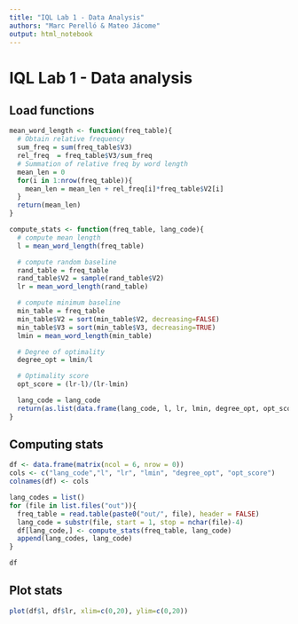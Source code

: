 ```yaml
---
title: "IQL Lab 1 - Data Analysis"
authors: "Marc Perelló & Mateo Jácome"
output: html_notebook
---
```


# IQL Lab 1 - Data analysis

## Load functions

```r
mean_word_length <- function(freq_table){
  # Obtain relative frequency
  sum_freq = sum(freq_table$V3)
  rel_freq  = freq_table$V3/sum_freq
  # Summation of relative freq by word length
  mean_len = 0
  for(i in 1:nrow(freq_table)){
    mean_len = mean_len + rel_freq[i]*freq_table$V2[i]
  }
  return(mean_len)
}

compute_stats <- function(freq_table, lang_code){
  # compute mean length
  l = mean_word_length(freq_table)

  # compute random baseline
  rand_table = freq_table
  rand_table$V2 = sample(rand_table$V2)
  lr = mean_word_length(rand_table)

  # compute minimum baseline
  min_table = freq_table
  min_table$V2 = sort(min_table$V2, decreasing=FALSE)
  min_table$V3 = sort(min_table$V3, decreasing=TRUE)
  lmin = mean_word_length(min_table)

  # Degree of optimality
  degree_opt = lmin/l

  # Optimality score
  opt_score = (lr-l)/(lr-lmin)

  lang_code = lang_code
  return(as.list(data.frame(lang_code, l, lr, lmin, degree_opt, opt_score)))
}
```

## Computing stats

```r
df <- data.frame(matrix(ncol = 6, nrow = 0))
cols <- c("lang_code","l", "lr", "lmin", "degree_opt", "opt_score")
colnames(df) <- cols

lang_codes = list()
for (file in list.files("out")){
  freq_table = read.table(paste0("out/", file), header = FALSE)
  lang_code = substr(file, start = 1, stop = nchar(file)-4)
  df[lang_code,] <- compute_stats(freq_table, lang_code)
  append(lang_codes, lang_code)
}

df
```
## Plot stats

```r
plot(df$l, df$lr, xlim=c(0,20), ylim=c(0,20))
```
